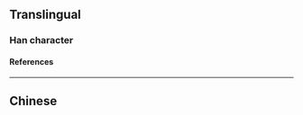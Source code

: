 {{character info}}
==Translingual==

===Han character===
{{Han char|rn=64|rad=手|as=13|sn=16|four=|canj=QJBK|ids=⿰扌献}}

====References====
{{Han ref|kx=0459.201|hdz=31967.011|uh=64DC|ud=25820}}

----

==Chinese==
{{zh-see|㩵}}